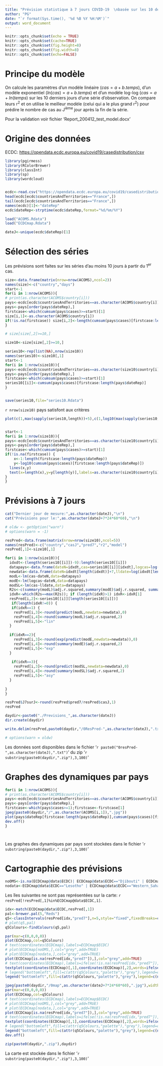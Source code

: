 ```yaml
---
title: "Prévision statistique à 7 jours COVID-19  \nbasée sur les 10 derniers jours d'observation"
author: "PG"
date: "`r format(Sys.time(), '%d %B %Y %H:%M')`"
output: word_document
---
```


```r
knitr::opts_chunk$set(echo = TRUE)
knitr::opts_chunk$set(cache=TRUE)
knitr::opts_chunk$set(fig.height=8)
knitr::opts_chunk$set(fig.width=8)
knitr::opts_chunk$set(echo=FALSE)
```


# Principe du modèle

On calcule les paramètres d'un modèle linéaire ($cas = a + b.temps$), d'un modèle exponentiel ($ln(cas) = a + b.temps$) et d'un modèle log-log ($cas = a +ln(temps)$ sur les 10 derniers jours d'une série d'observation. On compare leurs r^2^ et on utilise le meilleur modèle (celui qui a le plus grand r^2^) pour prédire le nombre de cas au J^ième^ jour après la fin de la série.

Pour la validation voir fichier 'Report_200412_test_model.docx'


# Origine des données

ECDC: [https://opendata.ecdc.europa.eu/covid19/casedistribution/csv](https://opendata.ecdc.europa.eu/covid19/casedistribution/csv)

```r

library(pgirmess)
library(RColorBrewer)
library(classInt)
library(sp)
library(wordcloud)


ecdc<-read.csv("https://opendata.ecdc.europa.eu/covid19/casedistribution/csv")
head(ecdc[ecdc$countriesAndTerritories=="France",])
tail(ecdc[ecdc$countriesAndTerritories=="France",])
names(ecdc)[1]<-"dateRep"
ecdc$dateRep<-strptime(ecdc$dateRep,format="%d/%m/%Y")

load("ACOMS.Rdata")
load("ECDCmap.Rdata")

dateJ<-unique(ecdc$dateRep)[1]

```

# Sélection des séries

Les prévisions sont faites sur les séries d'au moins 10 jours à partir du 1^er^ cas.

```r

size<-data.frame(matrix(nrow=nrow(ACOMS),ncol=2))
names(size)<-c("country","days")
start<-1
for(i in 1:nrow(ACOMS)){
# print(as.character(ACOMS$country[i]))
pays<-ecdc[ecdc$countriesAndTerritories==as.character(ACOMS$country[i]),]
pays<-pays[order(pays$dateRep),]
firstcase<-which(cumsum(pays$cases)>=start)[1]
size[i,1]<-as.character(ACOMS$country[i])
if(!is.na(firstcase)) size[i,2]<-length(cumsum(pays$cases)[firstcase:length(cumsum(pays$cases))]) else size[i,2]<-0
}

# size[size[,2]>=10,]

size10<-size[size[,2]>=10,]

series10<-rep(list(NA),nrow(size10))
names(series10)<-size10[,1]
start<-1
for(i in 1:nrow(size10)){
pays<-ecdc[ecdc$countriesAndTerritories==as.character(size10$country[i]),]
pays<-pays[order(pays$dateRep),]
firstcase<-which(cumsum(pays$cases)>=start)[1]
series10[[i]]<-cumsum(pays$cases)[firstcase:length(pays$dateRep)]
}


save(series10,file="series10.Rdata")

```

`r nrow(size10)` pays satisfont aux critères

```r

plot(c(1,max(sapply(series10,length))+5),c(1,log10(max(sapply(series10,max)))),las=1,ylab="log10(cases)",xlab="days since 1th case",type="n")


start<-1
for(i in 1:nrow(size10)){
pays<-ecdc[ecdc$countriesAndTerritories==as.character(size10$country[i]),]
pays<-pays[order(pays$dateRep),]
firstcase<-which(cumsum(pays$cases)>=start)[1]
if(!is.na(firstcase)) {
    x<-1:length(firstcase:length(pays$dateRep))
    y<-log10(cumsum(pays$cases)[firstcase:length(pays$dateRep)])
  lines(x,y)
  text(x=length(x),y=y[length(y)],labels=as.character(size10$country[i]),cex=0.8,pos=4,col="red")
}
}


```

# Prévisions à 7 jours

```r
cat("Dernier jour de mesure:",as.character(dateJ),"\n")
cat("Prévisions pour le:",as.character(dateJ+7*24*60*60),"\n")

# oldw <- getOption("warn")
# options(warn = -1)

resPred<-data.frame(matrix(nrow=nrow(size10),ncol=5))
names(resPred)<-c("country","casJ","pred7","r2","model")
resPred[,1]<-size10[,1]

for(i in 1:nrow(size10)){
  idxdt<-(length(series10[[i]])-9):length(series10[[i]])
  datapays<-data.frame(dateN=idxdt,cas=series10[[i]][idxdt],logcas=log(series10[[i]][idxdt]),lldate=log(idxdt))
  newdata<-data.frame(dateN=idxdt[length(idxdt)]+7,lldate=log(idxdt[length(idxdt)]+7))
  modL<-lm(cas~dateN,data=datapays)
  modE<-lm(logcas~dateN,data=datapays)
  modSL<-lm(cas~lldate,data=datapays)
  R2s<-c(summary(modL)$adj.r.squared,summary(modE)$adj.r.squared, summary(modSL)$adj.r.squared)
  idxR<-which(R2s==max(R2s)); if (length(idxR)>1) idxR<-idxR[1]
  resPred[i,2]<-series10[[i]][length(series10[[i]])]
   if(length(idxR!=0)) {  
   if(idxR==1) {
    resPred[i,3]<-round(predict(modL,newdata=newdata),0)
    resPred[i,4]<-round(summary(modL)$adj.r.squared,2)
    resPred[i,5]<-"lin"
  }
  
  if(idxR==2){
    resPred[i,3]<-round(exp(predict(modE,newdata=newdata)),0)
    resPred[i,4]<-round(summary(modE)$adj.r.squared,2)
    resPred[i,5]<-"exp"    
  } 
     
   if(idxR==3){
    resPred[i,3]<-round(predict(modSL,newdata=newdata),0)
    resPred[i,4]<-round(summary(modSL)$adj.r.squared,2)
    resPred[i,5]<-"asy"    
  }
 
}
}

resPred$J7surJ<-round(resPred$pred7/resPred$casJ,1)
resPred

daydir<-paste0("./Previsions_",as.character(dateJ))
dir.create(daydir)

write.delim(resPred,paste0(daydir,"/0ResPred-",as.character(dateJ),".txt"))

# options(warn = oldw)

```

Les données sont disponibles dans le fichier '`r paste0("0resPred-",as.character(dateJ),".txt")`' du zip '`r substring(paste0(daydir,".zip"),3,100)`'

# Graphes des dynamiques par pays

```r


for(i in 1:nrow(ACOMS)){
# print(as.character(ACOMS$country[i]))
pays<-ecdc[ecdc$countriesAndTerritories==as.character(ACOMS$country[i]),]
pays<-pays[order(pays$dateRep),]
firstcase<-which(pays$cases>=1);firstcase<-firstcase[1]
jpeg(paste0(daydir,"/",as.character(ACOMS[i,1]),".jpg"))
plot(pays$dateRep[firstcase:length(pays$dateRep)],cumsum(pays$cases)[firstcase:length(pays$dateRep)],type="l",las=1,xlab="",ylab="cases",main=paste0(as.character(ACOMS$country[i]),"\n",as.character(dateJ)))
dev.off()
}




```


Les graphes des dynamiques par pays sont stockées dans le fichier '`r substring(paste0(daydir,".zip"),3,100)`'

# Cartographie des prévisions

```r

noOMS<-is.na(ECDCmap@data$ECDC)| ECDCmap@data$ECDC=="Djibouti" | ECDCmap@data$ECDC=="Egypt" | ECDCmap@data$ECDC=="Libya" | ECDCmap@data$ECDC=="Morocco" | ECDCmap@data$ECDC=="Somalia" | ECDCmap@data$ECDC=="Sudan" | ECDCmap@data$ECDC=="Tunisia"
nodata<-ECDCmap@data$ECDC=="Lesotho" | ECDCmap@data$ECDC=="Western_Sahara" | ECDCmap@data$ECDC=="South_Sudan" | ECDCmap@data$ECDC=="Malawi"

```

Les îles suivantes ne sont pas représentées sur la carte: `r resPred[!resPred[,1]%in%ECDCmap@data$ECDC,1]`.

```r


idx<-match(ECDCmap@data$ECDC,resPred[,1])
pal<-brewer.pal(5,"Reds")
q5<-classIntervals(resPred[idx,"pred7"],n=5,style="fixed",fixedBreaks=c(0,100,500,1000,2500,100000))
# plot(q5,pal)
q5Colours<-findColours(q5,pal)

par(mar=c(0,0,0,0))
plot(ECDCmap,col=q5Colours)
# text(coordinates(ECDCmap),labels=ECDCmap$ECDC)
# plot(ECDCmap[noOMS,],col="grey",add=TRUE)
# plot(ECDCmap[nodata,],col="grey",add=TRUE)
plot(ECDCmap[is.na(resPred[idx,"pred7"]),],col="grey",add=TRUE)
# text(coordinates(ECDCmap),labels=ifelse(!is.na(resPred[idx,"pred7"]),paste0(resPred[idx,"casJ"],"->",resPred[idx,"pred7"],"\n",resPred[idx,"J7surJ"]),""),cex=1)
textplot(coordinates(ECDCmap)[,1],coordinates(ECDCmap)[,2],words=ifelse(!is.na(resPred[idx,"pred7"]),paste0(resPred[idx,"casJ"],"->",resPred[idx,"pred7"],"\n",resPred[idx,"J7surJ"]),""),cex=1,new=FALSE)
# legend("bottomleft",fill=c(attr(q5Colours,"palette"),"grey"),legend=c(names(attr(q5Colours,"table")),"non WHO Africa or NA"),bty="n",title="Cases 16/4/20 (predicted)")
legend("bottomleft",fill=c(attr(q5Colours,"palette"),"grey"),legend=c(names(attr(q5Colours,"table")),"no data"),bty="n",title=paste0("Cases ",as.character(dateJ+7*24*60*60)," (predicted)"))

jpeg(paste0(daydir,"/0map",as.character(dateJ+7*24*60*60),".jpg"),width=20,height=20,unit="cm",res=100)
par(mar=c(0,0,0,0))
plot(ECDCmap,col=q5Colours)
# text(coordinates(ECDCmap),labels=ECDCmap$ECDC)
# plot(ECDCmap[noOMS,],col="grey",add=TRUE)
# plot(ECDCmap[nodata,],col="grey",add=TRUE)
plot(ECDCmap[is.na(resPred[idx,"pred7"]),],col="grey",add=TRUE)
# text(coordinates(ECDCmap),labels=ifelse(!is.na(resPred[idx,"pred7"]),paste0(resPred[idx,"casJ"],"->",resPred[idx,"pred7"],"\n",resPred[idx,"J7surJ"]),""),cex=0.8)
textplot(coordinates(ECDCmap)[,1],coordinates(ECDCmap)[,2],words=ifelse(!is.na(resPred[idx,"pred7"]),paste0(resPred[idx,"casJ"],"->",resPred[idx,"pred7"],"\n",resPred[idx,"J7surJ"]),""),cex=0.8,new=FALSE)
# legend("bottomleft",fill=c(attr(q5Colours,"palette"),"grey"),legend=c(names(attr(q5Colours,"table")),"non WHO Africa or NA"),bty="n",title="Cases 16/4/20 (predicted)")
legend("bottomleft",fill=c(attr(q5Colours,"palette"),"grey"),legend=c(names(attr(q5Colours,"table")),"no data"),bty="n",title=paste0("Cases ",as.character(dateJ+7*24*60*60)," (predicted)"))
dev.off()

zip(paste0(daydir,".zip"),daydir)

```

La carte est stockée dans le fichier '`r substring(paste0(daydir,".zip"),3,100)`'

